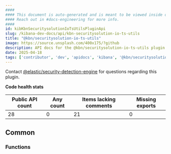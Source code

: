 ```yaml
---
####
#### This document is auto-generated and is meant to be viewed inside our experimental, new docs system.
#### Reach out in #docs-engineering for more info.
####
id: kibKbnSecuritysolutionIoTsUtilsPluginApi
slug: /kibana-dev-docs/api/kbn-securitysolution-io-ts-utils
title: "@kbn/securitysolution-io-ts-utils"
image: https://source.unsplash.com/400x175/?github
description: API docs for the @kbn/securitysolution-io-ts-utils plugin
date: 2025-04-18
tags: ['contributor', 'dev', 'apidocs', 'kibana', '@kbn/securitysolution-io-ts-utils']
---
```




Contact [@elastic/security-detection-engine](https://github.com/orgs/elastic/teams/security-detection-engine) for questions regarding this plugin.

**Code health stats**

| Public API count  | Any count | Items lacking comments | Missing exports |
|-------------------|-----------|------------------------|-----------------|
| 28 | 0 | 21 | 0 |

## Common

### Functions
<DocDefinitionList data={kbnSecuritysolutionIoTsUtilsObj.common.functions}/>

